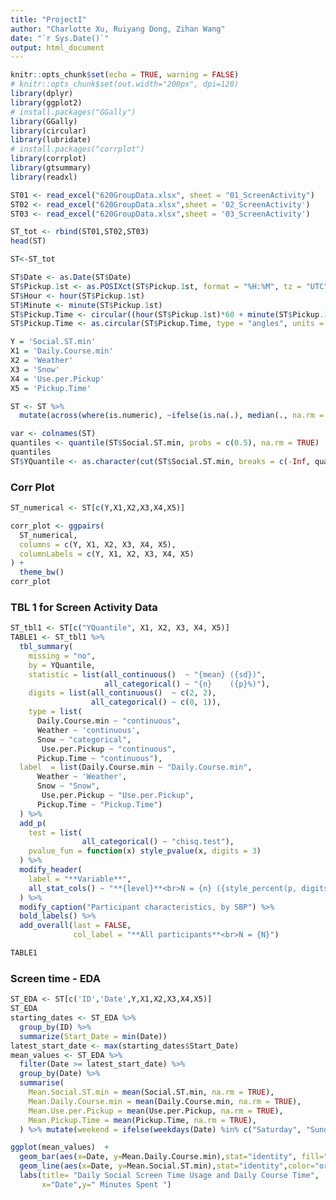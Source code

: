 ```yaml
---
title: "ProjectI"
author: "Charlotte Xu, Ruiyang Dong, Zihan Wang"
date: "`r Sys.Date()`"
output: html_document
---
```


```r
knitr::opts_chunk$set(echo = TRUE, warning = FALSE)
# knitr::opts_chunk$set(out.width="200px", dpi=120)
library(dplyr)
library(ggplot2)
# install.packages("GGally")
library(GGally)
library(circular)
library(lubridate)
# install.packages("corrplot")
library(corrplot)
library(gtsummary)
library(readxl)

```

```r
ST01 <- read_excel("620GroupData.xlsx", sheet = "01_ScreenActivity")
ST02 <- read_excel("620GroupData.xlsx",sheet = '02_ScreenActivity')
ST03 <- read_excel("620GroupData.xlsx",sheet = '03_ScreenActivity')

ST_tot <- rbind(ST01,ST02,ST03)
head(ST)
```
```r
ST<-ST_tot

ST$Date <- as.Date(ST$Date)
ST$Pickup.1st <- as.POSIXct(ST$Pickup.1st, format = "%H:%M", tz = "UTC")
ST$Hour <- hour(ST$Pickup.1st)
ST$Minute <- minute(ST$Pickup.1st)
ST$Pickup.Time <- circular((hour(ST$Pickup.1st)*60 + minute(ST$Pickup.1st)) / (24*60)*360)
ST$Pickup.Time <- as.circular(ST$Pickup.Time, type = "angles", units = "degrees")

Y = 'Social.ST.min'
X1 = 'Daily.Course.min'
X2 = 'Weather'
X3 = 'Snow'
X4 = 'Use.per.Pickup'
X5 = 'Pickup.Time'

ST <- ST %>%
  mutate(across(where(is.numeric), ~ifelse(is.na(.), median(., na.rm = TRUE), .)))

```

```r
var <- colnames(ST)
quantiles <- quantile(ST$Social.ST.min, probs = c(0.5), na.rm = TRUE)
quantiles
ST$YQuantile <- as.character(cut(ST$Social.ST.min, breaks = c(-Inf, quantiles, Inf), labels = c("Below Average", "Above Average"), include.lowest = TRUE))
```
### Corr Plot
```r
ST_numerical <- ST[c(Y,X1,X2,X3,X4,X5)]

corr_plot <- ggpairs(
  ST_numerical,
  columns = c(Y, X1, X2, X3, X4, X5),
  columnLabels = c(Y, X1, X2, X3, X4, X5)
) +
  theme_bw()
corr_plot
```
### TBL 1 for Screen Activity Data
```r
ST_tbl1 <- ST[c("YQuantile", X1, X2, X3, X4, X5)]
TABLE1 <- ST_tbl1 %>% 
  tbl_summary(
    missing = "no",
    by = YQuantile,
    statistic = list(all_continuous()  ~ "{mean} ({sd})",
                     all_categorical() ~ "{n}    ({p}%)"),
    digits = list(all_continuous()  ~ c(2, 2),
                  all_categorical() ~ c(0, 1)),
    type = list(
      Daily.Course.min ~ "continuous",
      Weather ~ 'continuous',
      Snow ~ "categorical",
       Use.per.Pickup ~ "continuous",
      Pickup.Time ~ "continuous"),
  label  = list(Daily.Course.min ~ "Daily.Course.min",
      Weather ~ 'Weather',
      Snow ~ "Snow",
       Use.per.Pickup ~ "Use.per.Pickup",
      Pickup.Time ~ "Pickup.Time")
  ) %>%
  add_p(
    test = list(
                all_categorical() ~ "chisq.test"),
    pvalue_fun = function(x) style_pvalue(x, digits = 3)
  ) %>%
  modify_header(
    label = "**Variable**",
    all_stat_cols() ~ "**{level}**<br>N = {n} ({style_percent(p, digits=1)}%)"
  ) %>%
  modify_caption("Participant characteristics, by SBP") %>%
  bold_labels() %>% 
  add_overall(last = FALSE,
              col_label = "**All participants**<br>N = {N}")

TABLE1

```

### Screen time - EDA

```r
ST_EDA <- ST[c('ID','Date',Y,X1,X2,X3,X4,X5)]
ST_EDA
starting_dates <- ST_EDA %>%
  group_by(ID) %>%
  summarize(Start_Date = min(Date))
latest_start_date <- max(starting_dates$Start_Date)
mean_values <- ST_EDA %>%
  filter(Date >= latest_start_date) %>%
  group_by(Date) %>%
  summarise(
    Mean.Social.ST.min = mean(Social.ST.min, na.rm = TRUE),
    Mean.Daily.Course.min = mean(Daily.Course.min, na.rm = TRUE),
    Mean.Use.per.Pickup = mean(Use.per.Pickup, na.rm = TRUE),
    Mean.Pickup.Time = mean(Pickup.Time, na.rm = TRUE),
  ) %>% mutate(weekend = ifelse(weekdays(Date) %in% c("Saturday", "Sunday"), TRUE, FALSE))

ggplot(mean_values)  +  
  geom_bar(aes(x=Date, y=Mean.Daily.Course.min),stat="identity", fill="steelblue",colour="steelblue")+ 
  geom_line(aes(x=Date, y=Mean.Social.ST.min),stat="identity",color="orange")+ geom_point(aes(x=Date, y=Mean.Social.ST.min),stat="identity",color = ifelse(mean_values$weekend, "black", "red"))+
  labs(title= "Daily Social Screen Time Usage and Daily Course Time", 
       x="Date",y=" Minutes Spent ") 


```
